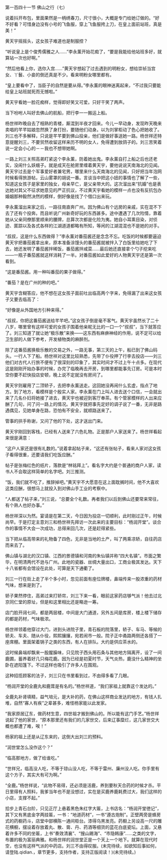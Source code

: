

第一百四十一节 佛山之行（七）

说着抖开布包，里面果然是一柄绣春刀，尺寸很小，大概是专门给她订做的。“好不好看？可惜身边没有小号的飞鱼服，穿上飞鱼服挎上刀，在皇上面前站班，真是美！”

黄天宇摇摇头，这女孩子难道也是制服控？

“听说皇上是个俊秀儒雅之人……”李永薰开始花痴了，“要是我能给他站班多好，就算站一次也好啊。”

“然后他看上你，选你入宫……”黄天宇想起了过去遇到的明粉女，想给崇祯当宫女、丫鬟、小妾的倒还真是不少。看来明粉女哪里都有。

“皇上要看中了，当臣子的自然是要从得。”李永薰的眼神迷离起来，“不过我只要能给皇上站班就死而无憾啦。”

黄天宇看她一脸花痴样，觉得即好笑又可爱。只好干笑了两声。

当下吩咐人叫好去佛山的航船，把行李一一搬运上船。

杨世祥昨晚自去了相熟的青楼，厮混到半夜才回来。今儿一早动身，发现昨天晚来卖唱的芊芊姑娘忽然换了身打扮，要随他们动身。以为刘掌柜动了色心把她收了。刘三也不多解释，只说是芊芊要到佛山投亲，他们是做好事送她一路。杨世祥还特意提醒刘三，不要贸然收留这样来历不明的女人，免得遭到放鸽子的。刘三苦笑着说一定会小心的－－我也不想带她啊。

一路上刘三关照高弟盯紧这个李永薰，防着她出鬼。李永薰自打上船之后也还老实，没闹什么妖蛾子。就是成天在舱房里缠着黄天宇，要他说说天南海北的见闻。黄天宇过去是个军事爱好者兼宅男，哪里来什么天南海北的见闻，只好把当年泡网时候看得旅游帖，云山雾罩的胡说一番。言谈当中把这小妞的事情也了解了一些，知道这女孩子是家里的独女，母亲早亡，是父亲带大的。这次溜出来“抗婚”也是表达她对其父不征求她意见的严正抗议，不过黄天宇看她的模样一点也没有反抗包办婚姻那种毅然决然的模样，倒好像是找了个借口出来玩。

李永薰溜出来家之后，一路往南直奔广州。因为佛山有个远房的亲戚，实在混不下去了还有个投奔。而且听说广州新奇好玩的东西甚多。途中遭遇了几次险情，靠着她从父亲同僚那里顺来的腰牌，总算次次都是化险为夷。她自小耳熏目染，对侦迹、匿踪以及各式各样的江湖道道都略有所知，等闲的江湖混混也不是她的对手。

“叔叔，这是什么东西做得？”李永薰对番茄酱还是念念不忘。吃饭的时候都要逼迫黄天宇把番茄酱拿出来，原本准备涂馒头的番茄酱就被拌入了白饭里给她吃了下去，她还发明了番茄酱拌稀饭，番茄酱拌咸菜……最后她还直接拿个勺子挖来吃――一瓶子番茄酱就这样消耗了一半。对番茄酱如此爱好的人物黄天宇还是第一次看到。

“这是番茄酱。用一种叫番茄的果子做得。”

“番茄？是在广州的种的吧。”

黄天宇含糊答应，他不想在这女孩子面前吐出临高两个字来，免得漏了出来这女孩子又要去临高了：

“好像是从外国地方引种来得。”

“叔叔，你把这番茄酱送给芊芊吧。”这女孩子倒是毫不客气。黄天宇虽然长了二十八岁，哪里曾有这样可爱的女孩子围着他亲昵无比的一口一个“叔叔”，当下就答应了。刘三知道了就让她“极乐散”来换――这东西有麻痹神经的作用，说不定可以给卫生部的人做下参考，开发植物类的麻醉剂。

除了这番茄酱换极乐散的交易之外，一路无事，第三天的上午，船已到了佛山码头。一行人下了船。杨世祥对这里比较熟悉，先带了仆役押了行李去投店――刘三他们对古代人行旅不便有了很深刻的印象了，其实时间才不过上午十点多。在现代这是刚刚开始办事的时候，办完了临晚再去开房，到哪里都能事先订房。可是本时空你要不赶快投店安顿，晚上说不定就没有房间了。

黄天宇则雇用了二顶轿子，去把李永薰送走。这回她没再闹什么玄虚，指点了地方。到了地方，看模样是个殷实人家。李永薰在门上叫人进去送个口信，一会就出来了几名仆妇将她接了进去，黄天宇也被迎到客厅奉茶。有个管家模样的人出来应酬了几句，问了问一路上的情况。黄天宇就把事先定好的调子说了一番，无非是路遇偶见，见她单身在路，恐怕有不安全，就顺路送来了。

管事的拱手称谢，又问了他的下处，这才送出门来。

黄天宇刚回到客栈，已经有人送来了六色礼物。正是那户人家送来了。杨世祥看起来很是满意：

“这户人家还是很有礼数的。”说着拿起帖子来，“这还有张帖子，看来人家对这女孩子看得很重，还要请我们吃饭应酬。”

帖子是张梅红色的纸片，落款是“林铭拜上”。看名字大约是个普通的商户人家，读书人不会取这样简单的名字吧。刘三推测。

“饭，我们就不吃了，推辞掉吧。”黄天宇不大愿意在这上面耽搁时间，他不大喜欢这类应酬，很想马上就投入到对佛山手工业的考察中。

“人都送了帖子来，”刘三说，“总要全个礼数。再者我们以后到佛山还要常来常往，有个熟人也好办事。”

杨世祥深以为然。宴请是在第二天，今日因为投店一切顺利，此时刚过正午，时候尚早。于是打定主意刘三和杨世祥先拜访一次此来的主要目标：“杨润开堂”。谈合作的事情不大会一次成功，总得来回几次，还是赶得紧些。

当下把从临高带来的礼物备了四色，无非是当地的土产，叫了两乘凉轿，自往药店而来去了。

佛山镇与湖北的汉口镇、江西的景德镇和河南的朱仙镇并称“四大名镇”。市面之繁华，在明清两代不逊与广州。此地的瓷器、丝绸大量出口，工商业极其发达。天下十八省都有会馆设在此处，可算是天下通衢了。

刘三一行在街上走了半个多小时，忽见前面有座位牌楼，鼻端传来一股浓重的药材气味，想来是到了。

轿子果然停住，高弟过来打轿帘，刘三下来一看，眼前这家药店够气派！他去过北京同仁堂的原址，但是和这里相比还是略逊一筹。

店门脸开阔七间，都是两层楼，中间是大门通道，另外五间是库房，楼上楼下储存的都是药材，气味极浓。

杨世祥领着他穿过大门，进到头进院子里，青石板的院落里，轿子、车马、等候的轿夫、车夫、随从仆役，熙熙攘攘，宛若闹市一般。院子正中甬路两侧还各搭了一座席棚。里面架着锅子之类的东西，有人在排队。大约是供应茶水的。

这时候鼻端却飘来一股腥臊味，只见院子西头用石条与其他地方隔离开，设了一间鹿圃，蓄养着好几只梅花鹿。因为已经是初夏时节，天气炎热，鹿没什么精神的坐卧在遮阳篷下。不过这样也吸引了许多人在围观。

这种招揽顾客的法子，刘三只在书里看到过，不由得多看了几眼。

“杨润开堂的全鹿丸和鹿茸是有名的。”杨世祥道，“我们家祖上就靠这个发达的。”

全鹿丸补肾填精，益气培元，是大补的药，在佛山这样商业发达的地方，有钱人扎堆，自然“寡人有疾”之辈甚多，难怪杨家能以此发家。

“我家原居辽东，做药材生意，四世祖才搬到佛山的。所以能有这门手艺。”杨世祥说起了他的家世，“原本那里还有我们的几家世交，后来辽事糜烂，这几家世交大概也都遭了难，唉！”

杨家的祖上还是从辽东来的，这倒大出刘三的预料。

“润世堂怎么没作这个？”

“临高那地方，做了给谁吃。”

“世祥兄，临高没人吃，不等于琼山没人吃，不等于雷州、廉州没人吃。你手里有这个方子，其实大有可为啊。”

“全鹿。”杨世祥说，“此物不易得，还必须是活鹿，养到要秋天合药的时候才杀。平日里得有人照料，我爹当年也不是没想过，实在是买鹿养鹿耗费过大，我们这样的小店，支撑不起。”

拾步上青石台阶，只见正厅上悬着黑色朱红字大匾，上书店名：“杨润开堂徳记”，其下又有黑底金字两挂匾，一书：“地道药材”，一书“遵古炮制”。正壁两旁是蜂房式的药橱药斗，店堂中部横陈一通间柜台。漆得乌黑发亮。药橱上另设高一尺的雕花横橱，摆设着存放着丸、散、膏、丹、药酒等细货的蓝花白底瓷坛。上面，又悬着许多不同的坐匾，上书“奏效清襄”、“搜山踢海”、“市隐韩康”……之类的文字，布置的极为富丽典雅。和杨世祥的润世堂正是一个天上一个地下。就算在现代时空，也没有这样气派的中药店。刘三不由得叹服。(未完待续，如欲知后事如何，请登陆.qidian.，章节更多，支持作者，支持正版阅读！)(未完待续。)

